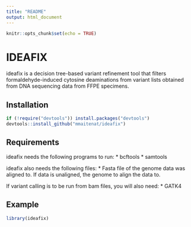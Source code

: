 ```yaml
---
title: "README"
output: html_document
---
```


```r
knitr::opts_chunk$set(echo = TRUE)
```

# IDEAFIX

ideafix is a decision tree-based variant refinement tool that filters formaldehyde-induced cytosine deaminations from variant lists obtained from DNA sequencing data from FFPE specimens.

## Installation

``` r
if (!require("devtools")) install.packages("devtools")
devtools::install_github("mmaitenat/ideafix")
```

## Requirements

ideafix needs the following programs to run:
* bcftools
* samtools

ideafix also needs the following files:
* Fasta file of the genome data was aligned to. If data is unaligned, the genome to align the data to.

If variant calling is to be run from bam files, you will also need:
* GATK4

## Example

``` r
library(ideafix)
```


